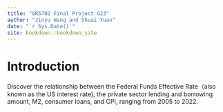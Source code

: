 ```yaml
--- 
title: "GR5702 Final Project G23"
author: "Jinyu Wang and Shuai Yuan"
date: "`r Sys.Date()`"
site: bookdown::bookdown_site
---
```


# Introduction
Discover the relationship between the Federal Funds Effective Rate（also known as the US interest rate), the private sector lending and borrowing amount, M2, consumer loans, and CPI, ranging from 2005 to 2022.
